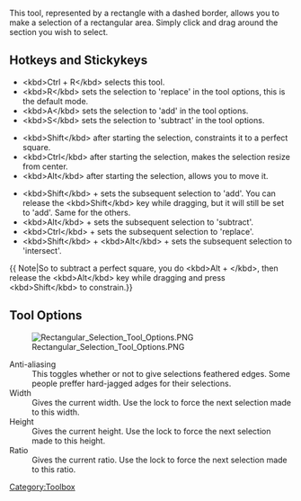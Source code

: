 {{ToolIcon|rectangle-select}}

This tool, represented by a rectangle with a dashed border, allows you to make a selection of a rectangular area. Simply click and drag around the section you wish to select.

==Hotkeys and Stickykeys==
*&lt;kbd>Ctrl + R&lt;/kbd> selects this tool.
*&lt;kbd>R&lt;/kbd> sets the selection to 'replace' in the tool options, this is the default mode.
*&lt;kbd>A&lt;/kbd> sets the selection to 'add' in the tool options.
*&lt;kbd>S&lt;/kbd> sets the selection to 'subtract' in the tool options.

*&lt;kbd>Shift&lt;/kbd> after starting the selection, constraints it to a perfect square.
*&lt;kbd>Ctrl&lt;/kbd> after starting the selection, makes the selection resize from center.
*&lt;kbd>Alt&lt;/kbd> after starting the selection, allows you to move it.

*&lt;kbd>Shift&lt;/kbd> + {{MouseButton|left}} sets the subsequent selection to 'add'. You can release the &lt;kbd>Shift&lt;/kbd> key while dragging, but it will still be set to 'add'. Same for the others.
*&lt;kbd>Alt&lt;/kbd> + {{MouseButton|left}} sets the subsequent selection to  'subtract'.
*&lt;kbd>Ctrl&lt;/kbd> + {{MouseButton|left}} sets the subsequent selection to  'replace'.
*&lt;kbd>Shift&lt;/kbd> + &lt;kbd>Alt&lt;/kbd> + {{MouseButton|left}} sets the subsequent selection to  'intersect'.

{{ Note|So to subtract a perfect square, you do &lt;kbd>Alt + {{MouseButton|left}}&lt;/kbd>, then release the &lt;kbd>Alt&lt;/kbd> key while dragging and press &lt;kbd>Shift&lt;/kbd> to constrain.}}

{{Note|You can switch the behaviour of the Alt key to use Ctrl instead by toggling the switch in the [[Special:MyLanguage/General_Settings#Tool_options|general settings]]}}

==Tool Options==
[[File:Rectangular Selection Tool Options.PNG]] 

;Anti-aliasing
:This toggles whether or not to give selections feathered edges. Some people preffer hard-jagged adges for their selections.
;Width
:Gives the current width. Use the lock to force the next selection made to this width.
;Height
:Gives the current height. Use the lock to force the next selection made to this height.
;Ratio
:Gives the current ratio. Use the lock to force the next selection made to this ratio.


[[Category:Toolbox]]
